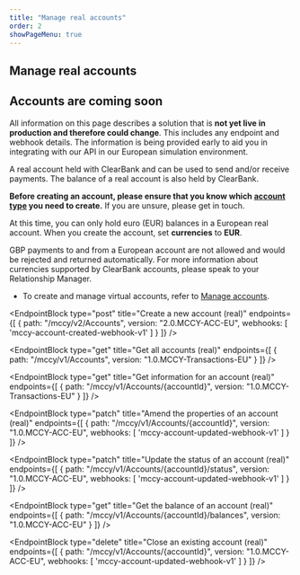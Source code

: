 ```yaml
---
title: "Manage real accounts"
order: 2
showPageMenu: true
---
```



## Manage real accounts

<Callout colour="green"><h2>Accounts are coming soon</h2><p>All information on this page describes a solution that is <strong>not yet live in production and therefore could change</strong>. This includes any endpoint and webhook details. The information is being provided early to aid you in integrating with our API in our European simulation environment.</p>
</Callout>

A real account held with ClearBank and can be used to send and/or receive payments. The balance of a real account is also held by ClearBank.

**Before creating an account, please ensure that you know which [account type](./account-types) you need to create.** If you are unsure, please get in touch.

<Callout colour="blue">
At this time, you can only hold euro (EUR) balances in a European real account. When you create the account, set <strong>currencies</strong> to <strong>EUR</strong>.
</Callout>

GBP payments to and from a European account are not allowed and would be rejected and returned automatically. For more information about currencies supported by ClearBank accounts, please speak to your Relationship Manager.

- To create and manage virtual accounts, refer to [Manage accounts](./manage-virtual-accounts).

<EndpointBlock
  type="post"
  title="Create a new account (real)"
  endpoints={[
        {
      path: "/mccy/v2/Accounts",
      version: "2.0.MCCY-ACC-EU",
      webhooks: [
        'mccy-account-created-webhook-v1'
      ]
    }
  ]}
/>


<WebhookPlaceholder render='mccy-account-created-webhook-v1' />

<EndpointBlock
  type="get"
  title="Get all accounts (real)"
  endpoints={[
    {
      path: "/mccy/v1/Accounts",
      version: "1.0.MCCY-Transactions-EU"
    }
  ]}
/>

<EndpointBlock
  type="get"
  title="Get information for an account (real)"
  endpoints={[
    {
      path: "/mccy/v1/Accounts/{accountId}",
      version: "1.0.MCCY-Transactions-EU"
    }
  ]}
/>

<EndpointBlock
  type="patch"
  title="Amend the properties of an account (real)"
  endpoints={[
    {
      path: "/mccy/v1/Accounts/{accountId}",
      version: "1.0.MCCY-ACC-EU",
      webhooks: [
        'mccy-account-updated-webhook-v1'
      ]
    }
  ]}
/>

<WebhookPlaceholder render='mccy-account-updated-webhook-v1' />

<EndpointBlock
  type="patch"
  title="Update the status of an account (real)"
  endpoints={[
    {
      path: "/mccy/v1/Accounts/{accountId}/status",
      version: "1.0.MCCY-ACC-EU",
      webhooks: [
        'mccy-account-updated-webhook-v1'
      ]
    }
  ]}
/>

<EndpointBlock
  type="get"
  title="Get the balance of an account (real)"
  endpoints={[
    {
      path: "/mccy/v1/Accounts/{accountId}/balances",
      version: "1.0.MCCY-ACC-EU"
    }
  ]}
/>

<EndpointBlock
  type="delete"
  title="Close an existing account (real)"
  endpoints={[
    {
      path: "/mccy/v1/Accounts/{accountId}",
      version: "1.0.MCCY-ACC-EU",
      webhooks: [
        'mccy-account-updated-webhook-v1'
      ]
    }
  ]}
/>